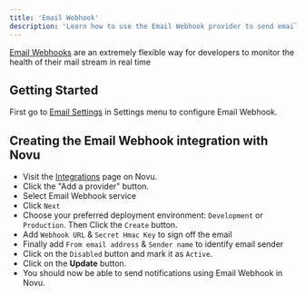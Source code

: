 ```yaml
---
title: 'Email Webhook'
description: 'Learn how to use the Email Webhook provider to send email notifications using Novu'
---
```


[Email Webhooks](https://www.socketlabs.com/blog/what-is-a-webhook/#:~:text=Email%20webhooks%20are%20an%20extremely,%2C%20successful%20messages%2C%20and%20bounces.) are an extremely flexible way for developers to monitor the health of their mail stream in real time

## Getting Started

First go to [Email Settings](https://dashboard-v2.novu.co/settings/email?utm_campaign=docs-webhook) in Settings menu to configure Email Webhook.

## Creating the Email Webhook integration with Novu

- Visit the [Integrations](https://dashboard-v2.novu.co/integrations?utm_campaign=docs-webhook) page on Novu.
- Click the "Add a provider" button.
- Select Email Webhook service
- Click `Next`
- Choose your preferred deployment environment: `Development` or `Production`. Then Click the `Create` button.
- Add `Webhook URL` & `Secret Hmac Key` to sign off the email
- Finally add `From email address` & `Sender name` to identify email sender
- Click on the `Disabled` button and mark it as `Active`.
- Click on the **Update** button.
- You should now be able to send notifications using Email Webhook in Novu.
